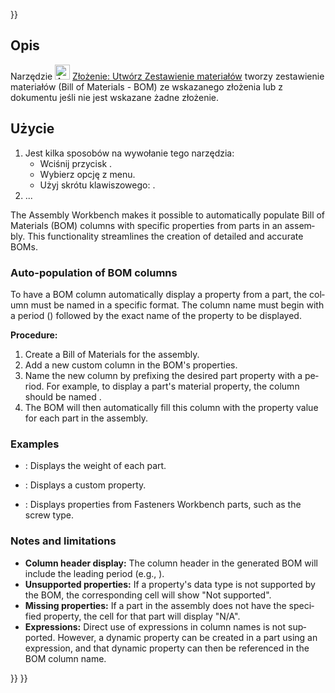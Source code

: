 <languages/>
{{UnfinishedDocu{{#translation:}}}}

{{Docnav/pl
|[[Assembly_CreateSimulation/pl|Utwórz symulację]]
|[[Assembly_ToggleGrounded/pl|Włącz / wyłącz zakotwienie]]
|[[Assembly_Workbench/pl|środowisko pracy Złożenie]]
|IconL=Assembly_CreateSimulation.svg
|IconR=Assembly_ToggleGrounded.svg
|IconC=Workbench_Assembly.svg
}}

{{GuiCommand/pl
|Name=Assembly CreateBom
|Name/pl=Złożenie: Zestawienie materiałów
|MenuLocation=Złożenie → Zestawienie materiałów
|Workbenches=[[Assembly_Workbench/pl|Złożenie]]
|Shortcut={{KEY|O}}
|Version=1.0
|SeeAlso=
}}

<span id="Description"></span>
==Opis==

Narzędzie [[Image:Assembly_CreateBom.svg|24px]] [[Assembly_CreateBom/pl|Złożenie: Utwórz Zestawienie materiałów]] tworzy zestawienie materiałów (Bill of Materials - BOM) ze wskazanego złożenia lub z dokumentu jeśli nie jest wskazane żadne złożenie.

<span id="Usage"></span>
==Użycie==

# Jest kilka sposobów na wywołanie tego narzędzia:
#* Wciśnij przycisk {{Button|[[Image:Assembly_CreateBom.svg|16px]] [[Assembly_CreateBom/pl|Zestawienie materiałów]]}}.
#* Wybierz opcję {{MenuCommand|Złożenie → [[Image:Assembly_CreateBom.svg|16px]] Zestawienie materiałów}} z menu.
#* Użyj skrótu klawiszowego: {{KEY|O}}.
# ...

<div lang="en" dir="ltr" class="mw-content-ltr">
The Assembly Workbench makes it possible to automatically populate Bill of Materials (BOM) columns with specific properties from parts in an assembly. This functionality streamlines the creation of detailed and accurate BOMs.
</div>

<div lang="en" dir="ltr" class="mw-content-ltr">
===Auto-population of BOM columns===
</div>

<div lang="en" dir="ltr" class="mw-content-ltr">
To have a BOM column automatically display a property from a part, the column must be named in a specific format. The column name must begin with a period ({{Incode|.}}) followed by the exact name of the property to be displayed.
</div>

<div lang="en" dir="ltr" class="mw-content-ltr">
'''Procedure:'''
# Create a Bill of Materials for the assembly.
# Add a new custom column in the BOM's properties.
# Name the new column by prefixing the desired part property with a period. For example, to display a part's material property, the column should be named {{Incode|.Material}}.
# The BOM will then automatically fill this column with the {{PropertyData|Material}} property value for each part in the assembly.
</div>

<div lang="en" dir="ltr" class="mw-content-ltr">
===Examples===
</div>

<div lang="en" dir="ltr" class="mw-content-ltr">
* {{Incode|.Weight}}: Displays the weight of each part.
* {{Incode|.PartNumber}}: Displays a custom {{PropertyData|Part Number}} property.
* {{Incode|.type}}: Displays properties from Fasteners Workbench parts, such as the screw type.
</div>

<div lang="en" dir="ltr" class="mw-content-ltr">
===Notes and limitations===
</div>

<div lang="en" dir="ltr" class="mw-content-ltr">
* '''Column header display:''' The column header in the generated BOM will include the leading period (e.g., {{Incode|.Material}}).
* '''Unsupported properties:''' If a property's data type is not supported by the BOM, the corresponding cell will show "Not supported".
* '''Missing properties:''' If a part in the assembly does not have the specified property, the cell for that part will display "N/A".
* '''Expressions:''' Direct use of expressions in column names is not supported. However, a dynamic property can be created in a part using an expression, and that dynamic property can then be referenced in the BOM column name.
</div>


{{Docnav/pl
|[[Assembly_CreateSimulation/pl|Utwórz symulację]]
|[[Assembly_ToggleGrounded/pl|Włącz / wyłącz zakotwienie]]
|[[Assembly_Workbench/pl|środowisko pracy Złożenie]]
|IconL=Assembly_CreateSimulation.svg
|IconR=Assembly_ToggleGrounded.svg
|IconC=Workbench_Assembly.svg
}}

{{Assembly_Tools_navi{{#translation:}}}}
{{Userdocnavi{{#translation:}}}}